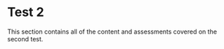 # Test 2 {.unnumbered}

This section contains all of the content and assessments covered on the second test.